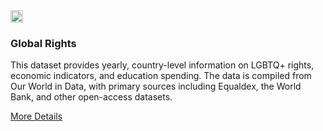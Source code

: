 <div class="grid-item" data-featured="false" data-tags="">
  <img src="/website_files/img/globalrights.png" width="20px" height="20px">
  <h3>Global Rights</h3>
  <p>
<strong></strong>This dataset provides yearly, country-level information on LGBTQ+ rights, economic indicators, and education spending. The data is compiled from Our World in Data, with primary sources including Equaldex, the World Bank, and other open-access datasets.


</p>
  <a href="https://diverse-data-hub.github.io/website_files/description_pages/globalrights.html" class="btn btn-outline-dark">More Details</a>
</div>


